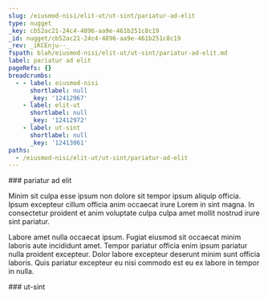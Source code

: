 ```yaml
---
slug: /eiusmod-nisi/elit-ut/ut-sint/pariatur-ad-elit
type: nugget
_key: cb52ac21-24c4-4896-aa9e-461b251c8c19
_id: nugget/cb52ac21-24c4-4896-aa9e-461b251c8c19
_rev: _iKCEnju--_
fspath: blah/eiusmod-nisi/elit-ut/ut-sint/pariatur-ad-elit.md
label: pariatur ad elit
pageRefs: {}
breadcrumbs:
  - - label: eiusmod-nisi
      shortlabel: null
      _key: '12412967'
    - label: elit-ut
      shortlabel: null
      _key: '12412972'
    - label: ut-sint
      shortlabel: null
      _key: '12413061'
paths:
  - /eiusmod-nisi/elit-ut/ut-sint/pariatur-ad-elit
---
```


<NuggetArea>
<Nugget slug="/eiusmod-nisi/elit-ut/ut-sint/pariatur-ad-elit" type="nugget" _key="cb52ac21-24c4-4896-aa9e-461b251c8c19" _id="nugget/cb52ac21-24c4-4896-aa9e-461b251c8c19" _rev="_iKCEnju--_" fspath="blah/eiusmod-nisi/elit-ut/ut-sint/pariatur-ad-elit.md" label="pariatur ad elit" paths="/eiusmod-nisi/elit-ut/ut-sint/pariatur-ad-elit">
<NuggetBody>
### pariatur ad elit

Minim sit culpa esse ipsum non dolore sit tempor ipsum aliquip officia. Ipsum excepteur cillum officia anim occaecat irure Lorem in sint magna. In consectetur proident et anim voluptate culpa culpa amet mollit nostrud irure sint pariatur.

Labore amet nulla occaecat ipsum. Fugiat eiusmod sit occaecat minim laboris aute incididunt amet. Tempor pariatur officia enim ipsum pariatur nulla proident excepteur. Dolor labore excepteur deserunt minim sunt officia laboris. Quis pariatur excepteur eu nisi commodo est eu ex labore in tempor in nulla.

</NuggetBody>
<Breadcrumbs>
<Crumbs>
<Crumb _key="12412967" label="eiusmod-nisi" /><Crumb _key="12412972" label="elit-ut" /><Crumb _key="12413061" label="ut-sint" />
</Crumbs>
</Breadcrumbs>
</Nugget>

<NuggetsInbound>
</NuggetsInbound>
<NuggetsOutbound>
</NuggetsOutbound>
</NuggetArea>
<PassagesInbound>
<Passage direction="inbound" type="passage" _key="12413061" _id="passage/12413061" _rev="_iKCEnjm--_" label="ut-sint" passage="ut-sint" fspath="blah/eiusmod-nisi/elit-ut/ut-sint" paths="/eiusmod-nisi/elit-ut/ut-sint" slug="/eiusmod-nisi/elit-ut/ut-sint">
<NuggetBody>
### ut-sint

</NuggetBody>
<Breadcrumbs>
<Crumbs>
<Crumb _key="12412967" label="eiusmod-nisi" /><Crumb _key="12412972" label="elit-ut" />
</Crumbs>
</Breadcrumbs>
</Passage>

</PassagesInbound>
<PassagesOutbound>
</PassagesOutbound>